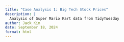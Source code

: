 ```yaml
---
title: "Case Analysis 1: Big Tech Stock Prices"
description: |
  Analysis of Super Mario Kart data from TidyTuesday
author: Jack Kim
date: September 18, 2024
format: html
---
```


```r

```

